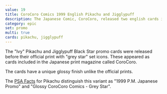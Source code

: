 ```yaml
---
value: 19
title: CoroCoro Comics 1999 English Pikachu and Jigglypuff
description: The Japanese Comic, CoroCoro, released two english cards in 1999, glossy "grey star" promos.
category: epic
set: promo
multi: true
cards: pikachu, jigglypuff
---
```


The "Ivy" Pikachu and Jigglypuff Black Star promo cards were released before their official print with "grey star" set icons.
These appeared as cards included in the Japanese print magazine called CoroCoro.

The cards have a unique glossy finish unlike the official prints.

The [PSA Facts](https://www.psacard.com/cardfacts/non-sports-cards/1999-nintendo-pokemon-japanese-corocoro-comics-promo/ivy-pikachu-glossy-grey-star/696122) for Pikachu distinguish this variant as "1999 P.M. Japanese Promo" and "Glossy CoroCoro Comics - Grey Star".
